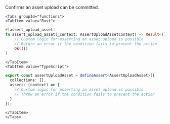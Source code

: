 Confirms an asset upload can be committed.


```mdx-code-block
<Tabs groupId="functions">
<TabItem value="Rust">
```

```rust
#[assert_upload_asset]
fn assert_upload_asset(_context: AssertUploadAssetContext) -> Result<(), String> {
    // Custom logic for asserting an asset upload is possible
    // Return an error if the condition fails to prevent the action
    Ok(())
}
```

```mdx-code-block
</TabItem>
<TabItem value="TypeScript">
```

```typescript
export const assertUploadAsset = defineAssert<AssertUploadAsset>({
  collections: [],
  assert: (context) => {
    // Custom logic for asserting an asset upload is possible
    // Throw an error if the condition fails to prevent the action
  }
});
```

```mdx-code-block
</TabItem>
</Tabs>
```
